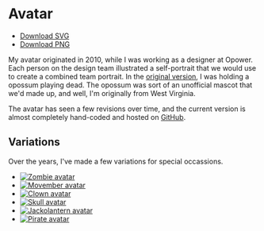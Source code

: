

# Avatar

<Avatar size={256} />

- [Download SVG](/avatar.svg)
- [Download PNG](/avatar.png)

My avatar originated in 2010, while I was working as a designer at Opower.
Each person on the design team illustrated a self-portrait that we would use to create a combined team portrait.
In the [original version](https://dribbble.com/shots/19382-Jackson-a-opossum), I was holding a opossum playing dead.
The opossum was sort of an unofficial mascot that we'd made up, and well, I'm originally from West Virginia.

The avatar has seen a few revisions over time, and the current version is almost completely hand-coded and hosted on [GitHub](https://github.com/fronty/avatar).

## Variations

Over the years, I've made a few variations for special occassions.

<List>

- [![Zombie avatar](https://cdn.dribbble.com/users/2014/screenshots/70366/shot_1288047392.png)](https://dribbble.com/shots/70366-Getting-in-the-spirit)
- [![Movember avatar](https://cdn.dribbble.com/users/2014/screenshots/84535/shot_1291146895.png)](https://dribbble.com/shots/84535-In-case-you-didn-t-notice)
- [![Clown avatar](https://cdn.dribbble.com/users/2014/screenshots/3036929/balloonanimals.png)](https://dribbble.com/shots/3036929-Free-candy)
- [![Skull avatar](https://cdn.dribbble.com/users/2014/screenshots/283105/tistheseason.png)](https://dribbble.com/shots/283105-Tis-the-Season)
- [![Jackolantern avatar](https://cdn.dribbble.com/users/2014/screenshots/751505/jackolantern.png)](https://dribbble.com/shots/751505-Ermah-gourd-Jack-O-Lantern)
- [![Pirate avatar](https://cdn.dribbble.com/users/2014/screenshots/270423/arg.png)](https://dribbble.com/shots/270423-Arg)

</List>
